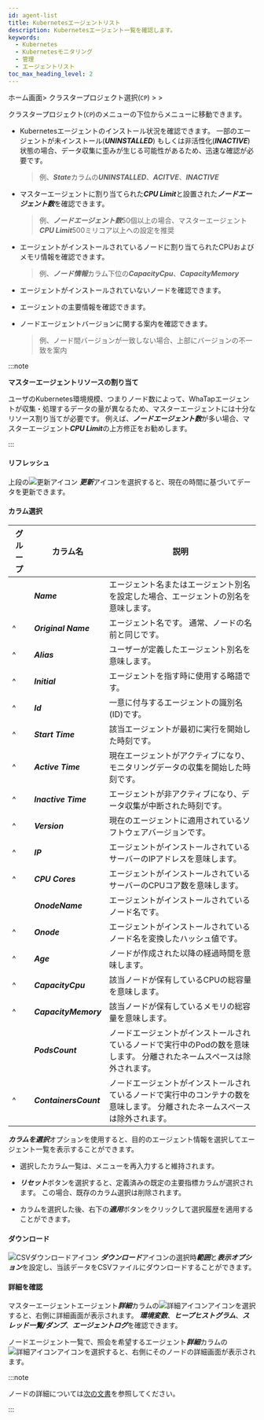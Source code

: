 ```yaml
---
id: agent-list
title: Kubernetesエージェントリスト
description: Kubernetesエージェント一覧を確認します。
keywords:
  - Kubernetes
  - Kubernetesモニタリング
  - 管理
  - エージェントリスト
toc_max_heading_level: 2
---
```


ホーム画面&gt; クラスタープロジェクト選択(<code class='my'>CP</code>) &gt; <Cmdname sid="side_management" className="uitext" /> &gt; <Cmdname sid="side_kubernetesAgentList" className="uitext" />

クラスタープロジェクト(<code class='my'>CP</code>)の<Cmdname sid="side_management" className="uitext" />メニューの下位から<Cmdname sid="side_kubernetesAgentList" className="uitext" />メニューに移動できます。 

<ImgLang img='k8s-agent-list.png' desc='Kubernetesエージェントリスト' />

- Kubernetesエージェントのインストール状況を確認できます。 一部のエージェントが未インストール(***UNINSTALLED***) もしくは非活性化(***INACTIVE***) 状態の場合、データ収集に歪みが生じる可能性があるため、迅速な確認が必要です。 

  > 例、***State***カラムの***UNINSTALLED***、***ACITVE***、***INACTIVE***

- マスターエージェントに割り当てられた***CPU Limit***と設置された***ノードエージェント数***を確認できます。 

  > 例、***ノードエージェント数***50個以上の場合、マスターエージェント***CPU Limit***500ミリコア以上への設定を推奨

- エージェントがインストールされているノードに割り当てられたCPUおよびメモリ情報を確認できます。 

  > 例、***ノード情報***カラム下位の***CapacityCpu***、***CapacityMemory*** 

- エージェントがインストールされていないノードを確認できます。 

- エージェントの主要情報を確認できます。 

- ノードエージェントバージョンに関する案内を確認できます。

  > 例、ノード間バージョンが一致しない場合、上部にバージョンの不一致を案内

:::note 

**マスターエージェントリソースの割り当て**

ユーザのKubernetes環境規模、つまりノード数によって、WhaTapエージェントが収集・処理するデータの量が異なるため、マスターエージェントには十分なリソース割り当てが必要です。 例えば、***ノードエージェント数***が多い場合、マスターエージェント***CPU Limit***の上方修正をお勧めします。

:::

#### リフレッシュ

上段の![更新アイコン](/img/ic-refresh2.svg) ***更新***アイコンを選択すると、現在の時間に基づいてデータを更新できます。

#### カラム選択

| グループ                                          | カラム名                  | 説明                                                              |
| --------------------------------------------- | --------------------- | --------------------------------------------------------------- |
| <Cmdname sid="TTL06700" className="uitext" /> | ***Name***            | エージェント名またはエージェント別名を設定した場合、エージェントの別名を意味します。                      |
| ^                                             | ***Original Name***   | エージェント名です。 通常、ノードの名前と同じです。                                      |
| ^                                             | ***Alias***           | ユーザーが定義したエージェント別名を意味します。                                        |
| ^                                             | ***Initial***         | エージェントを指す時に使用する略語です。                                            |
| ^                                             | ***Id***              | 一意に付与するエージェントの識別名(ID)です。                                        |
| ^                                             | ***Start Time***      | 該当エージェントが最初に実行を開始した時刻です。                                        |
| ^                                             | ***Active Time***     | 現在エージェントがアクティブになり、モニタリングデータの収集を開始した時刻です。                        |
| ^                                             | ***Inactive Time***   | エージェントが非アクティブになり、データ収集が中断された時刻です。                               |
| ^                                             | ***Version***         | 現在のエージェントに適用されているソフトウェアバージョンです。                                 |
| ^                                             | ***IP***              | エージェントがインストールされているサーバーのIPアドレスを意味します。                            |
| ^                                             | ***CPU Cores***       | エージェントがインストールされているサーバーのCPUコア数を意味します。                            |
| <Cmdname sid="TTL06705" className="uitext" /> | ***OnodeName***       | エージェントがインストールされているノード名です。                                       |
| ^                                             | ***Onode***           | エージェントがインストールされているノード名を変換したハッシュ値です。                             |
| ^                                             | ***Age***             | ノードが作成された以降の経過時間を意味します。                                         |
| ^                                             | ***CapacityCpu***     | 該当ノードが保有しているCPUの総容量を意味します。                                      |
| ^                                             | ***CapacityMemory***  | 該当ノードが保有しているメモリの総容量を意味します。                                      |
| <Cmdname sid="TTL07377" className="uitext" /> | ***PodsCount***       | ノードエージェントがインストールされているノードで実行中のPodの数を意味します。 分離されたネームスペースは除外されます。  |
| ^                                             | ***ContainersCount*** | ノードエージェントがインストールされているノードで実行中のコンテナの数を意味します。 分離されたネームスペースは除外されます。 |

***カラムを選択***オプションを使用すると、目的のエージェント情報を選択してエージェント一覧を表示することができます。 

- 選択したカラム一覧は、メニューを再入力すると維持されます。

- ***リセット***ボタンを選択すると、定義済みの既定の主要指標カラムが選択されます。 この場合、既存のカラム選択は削除されます。

- カラムを選択した後、右下の***適用***ボタンをクリックして選択履歴を適用することができます。

#### ダウンロード

![CSVダウンロードアイコン](/img/ico-csv.svg) ***ダウンロード***アイコンの選択時***範囲***と***表示オプション***を設定し、当該データをCSVファイルにダウンロードすることができます。 

#### 詳細を確認

マスターエージェントエージェント***詳細***カラムの![詳細アイコン](/img/ico-detail-view.svg)アイコンを選択すると、右側に詳細画面が表示されます。 ***環境変数***、***ヒープヒストグラム***、***スレッド一覧/ダンプ***、***エージェントログ***を確認できます。 

ノードエージェント一覧で、照会を希望するエージェント***詳細***カラムの![詳細アイコン](/img/ico-detail-view.svg)アイコンを選択すると、右側にそのノードの詳細画面が表示されます。 

:::note 

ノードの詳細については[次の文書](resource-node-list#node-list-details)を参照してください。

:::
